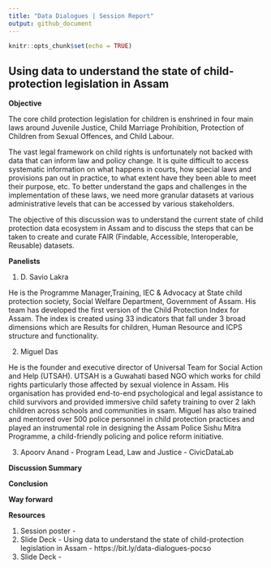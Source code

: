 ```yaml
---
title: "Data Dialogues | Session Report"
output: github_document
---
```


```r
knitr::opts_chunk$set(echo = TRUE)
```

## Using data to understand the state of child-protection legislation in Assam

**Objective**

The core child protection legislation for children is enshrined in four main laws around Juvenile Justice, Child Marriage Prohibition, Protection of Children from Sexual Offences, and Child Labour.

The vast legal framework on child rights is unfortunately not backed with data that can inform law and policy change. It is quite difficult to access systematic information on what happens in courts, how special laws and provisions pan out in practice, to what extent have they been able to meet their purpose, etc. To better understand the gaps and challenges in the implementation of these laws, we need more granular datasets at various administrative levels that can be accessed by various stakeholders.

The objective of this discussion was to understand the current state of child protection data ecosystem in Assam and to discuss the steps that can be taken to create and curate FAIR (Findable, Accessible, Interoperable, Reusable) datasets. 

**Panelists**

1. D. Savio Lakra 

He is the Programme Manager,Training, IEC & Advocacy at State child protection society, Social Welfare Department, Government of Assam. His team has developed the first version of the Child Protection Index for Assam. The index is created using 33 indicators that fall under 3 broad dimensions which are Results for children, Human Resource and ICPS structure and functionality.  

2. Miguel Das 

He is the founder and executive director of Universal Team for Social Action and Help (UTSAH). UTSAH is a Guwahati based NGO which works for child rights particularly those affected by sexual violence in Assam. His organisation has provided end-to-end psychological and legal assistance to child survivors and provided immersive child safety training to over 2 lakh children across schools and communities in ssam. Miguel has also trained and mentored over 500 police personnel in child protection practices and played an instrumental role in designing the Assam Police Sishu Mitra Programme, a child-friendly policing and police reform initiative. 

3. Apoorv Anand - Program Lead, Law and Justice - CivicDataLab


**Discussion Summary**

**Conclusion**

**Way forward**

**Resources**

1. Session poster - 
2. Slide Deck - Using data to understand the state of child-protection legislation in Assam - https://bit.ly/data-dialogues-pocso
3. Slide Deck - 
